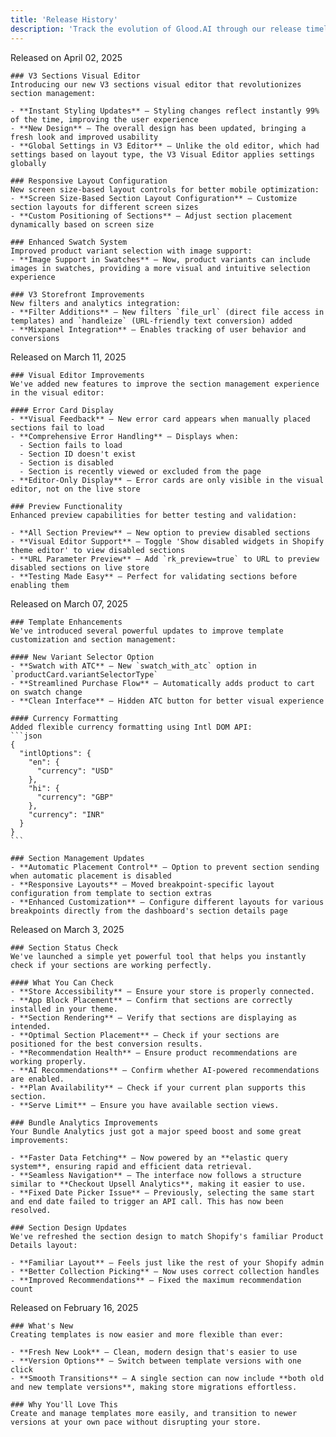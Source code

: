 ```yaml
---
title: 'Release History'
description: 'Track the evolution of Glood.AI through our release timeline'
---
```


<Steps>
  <Step title="V3 Sections & Enhanced Storefront Features">
    <div className="text-gray-500">Released on April 02, 2025</div>

    ### V3 Sections Visual Editor
    Introducing our new V3 sections visual editor that revolutionizes section management:

    - **Instant Styling Updates** – Styling changes reflect instantly 99% of the time, improving the user experience
    - **New Design** – The overall design has been updated, bringing a fresh look and improved usability
    - **Global Settings in V3 Editor** – Unlike the old editor, which had settings based on layout type, the V3 Visual Editor applies settings globally

    ### Responsive Layout Configuration
    New screen size-based layout controls for better mobile optimization:
    - **Screen Size-Based Section Layout Configuration** – Customize section layouts for different screen sizes
    - **Custom Positioning of Sections** – Adjust section placement dynamically based on screen size

    ### Enhanced Swatch System
    Improved product variant selection with image support:
    - **Image Support in Swatches** – Now, product variants can include images in swatches, providing a more visual and intuitive selection experience

    ### V3 Storefront Improvements
    New filters and analytics integration:
    - **Filter Additions** – New filters `file_url` (direct file access in templates) and `handleize` (URL-friendly text conversion) added
    - **Mixpanel Integration** – Enables tracking of user behavior and conversions

  </Step>

  <Step title="Enhanced Visual Editor & Preview Features">
    <div className="text-gray-500">Released on March 11, 2025</div>

    ### Visual Editor Improvements
    We've added new features to improve the section management experience in the visual editor:

    #### Error Card Display
    - **Visual Feedback** – New error card appears when manually placed sections fail to load
    - **Comprehensive Error Handling** – Displays when:
      - Section fails to load
      - Section ID doesn't exist
      - Section is disabled
      - Section is recently viewed or excluded from the page 
    - **Editor-Only Display** – Error cards are only visible in the visual editor, not on the live store

    ### Preview Functionality
    Enhanced preview capabilities for better testing and validation:

    - **All Section Preview** – New option to preview disabled sections
    - **Visual Editor Support** – Toggle 'Show disabled widgets in Shopify theme editor' to view disabled sections
    - **URL Parameter Preview** – Add `rk_preview=true` to URL to preview disabled sections on live store
    - **Testing Made Easy** – Perfect for validating sections before enabling them

  </Step>

  <Step title="Layout for different breakpoints">
    <div className="text-gray-500">Released on March 07, 2025</div>

    ### Template Enhancements
    We've introduced several powerful updates to improve template customization and section management:

    #### New Variant Selector Option
    - **Swatch with ATC** – New `swatch_with_atc` option in `productCard.variantSelectorType`
    - **Streamlined Purchase Flow** – Automatically adds product to cart on swatch change
    - **Clean Interface** – Hidden ATC button for better visual experience

    #### Currency Formatting
    Added flexible currency formatting using Intl DOM API:
    ```json
    {
      "intlOptions": {
        "en": {
          "currency": "USD"
        },
        "hi": {
          "currency": "GBP"
        },
        "currency": "INR"
      }
    }
    ```

    ### Section Management Updates
    - **Automatic Placement Control** – Option to prevent section sending when automatic placement is disabled
    - **Responsive Layouts** – Moved breakpoint-specific layout configuration from template to section extras
    - **Enhanced Customization** – Configure different layouts for various breakpoints directly from the dashboard's section details page

  </Step>

  <Step title="Section Status Check, Bundle Analytics & Section Design Update">
    <div className="text-gray-500">Released on March 3, 2025</div>

    ### Section Status Check
    We've launched a simple yet powerful tool that helps you instantly check if your sections are working perfectly.

    #### What You Can Check
    - **Store Accessibility** – Ensure your store is properly connected.  
    - **App Block Placement** – Confirm that sections are correctly installed in your theme.  
    - **Section Rendering** – Verify that sections are displaying as intended.  
    - **Optimal Section Placement** – Check if your sections are positioned for the best conversion results.  
    - **Recommendation Health** – Ensure product recommendations are working properly.  
    - **AI Recommendations** – Confirm whether AI-powered recommendations are enabled.  
    - **Plan Availability** – Check if your current plan supports this section.  
    - **Serve Limit** – Ensure you have available section views.

    ### Bundle Analytics Improvements
    Your Bundle Analytics just got a major speed boost and some great improvements:

    - **Faster Data Fetching** – Now powered by an **elastic query system**, ensuring rapid and efficient data retrieval.
    - **Seamless Navigation** – The interface now follows a structure similar to **Checkout Upsell Analytics**, making it easier to use.
    - **Fixed Date Picker Issue** – Previously, selecting the same start and end date failed to trigger an API call. This has now been resolved.

    ### Section Design Updates
    We've refreshed the section design to match Shopify's familiar Product Details layout:

    - **Familiar Layout** – Feels just like the rest of your Shopify admin
    - **Better Collection Picking** – Now uses correct collection handles
    - **Improved Recommendations** – Fixed the maximum recommendation count
  </Step>

  

  <Step title="Template Creation: New & Improved">
    <div className="text-gray-500">Released on February 16, 2025</div>

    ### What's New
    Creating templates is now easier and more flexible than ever:

    - **Fresh New Look** – Clean, modern design that's easier to use
    - **Version Options** – Switch between template versions with one click
    - **Smooth Transitions** – A single section can now include **both old and new template versions**, making store migrations effortless.

    ### Why You'll Love This
    Create and manage templates more easily, and transition to newer versions at your own pace without disrupting your store.
  </Step>
</Steps>
